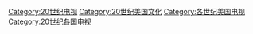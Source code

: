 [[Category:20世纪电视|Category:20世纪电视]]
[[Category:20世纪美国文化|Category:20世纪美国文化]]
[[Category:各世纪美国电视|Category:各世纪美国电视]]
[[Category:20世纪各国电视|Category:20世纪各国电视]]